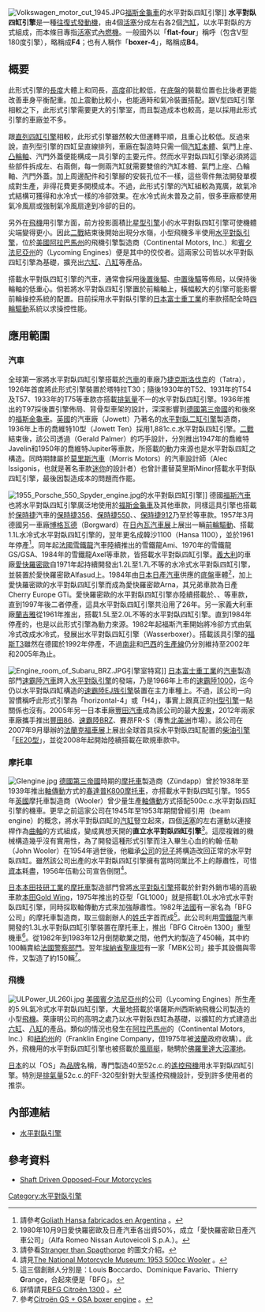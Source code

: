{{noteTA
|T=zh-cn:水平对置四缸发动机; zh-tw:水平對臥四缸引擎; zh-hk:水平對向四缸引擎
|1=zh-hans:发动机; zh-hant:引擎;
|2=zh-cn:斯巴鲁汽车; zh-tw:速霸陸汽車; zh-hk:富士汽車
}}

[[File:Volkswagen_motor_cut_1945.JPG|thumb]][[大众汽车|福斯]][[大众甲壳虫|金龜車]]的水平對臥四缸引擎]]
'''水平對臥四缸引擎'''是一種[[往復式發動機|往復式發動機]]，由4個[[活塞|活塞]]分成左右各2個[[汽缸|汽缸]]，以水平對臥的方式組成，而本條目專指[[活塞|活塞]]式[[內燃機|內燃機]]。一般國外以「'''flat-four'''」稱呼（包含V型180度引擎），略稱成'''F4'''；也有人稱作「'''boxer-4'''」，略稱成'''B4'''。

== 概要 ==
此形式引擎的[[長度|長度]]大體上和{{link-en|直列二缸引擎|Straight-twin engine}}同長，[[高度|高度]]卻比較低，在[[底盤|底盤]]的裝載位置也比後者更能改善車身平衡配重。加上震動比較小，也能適時和氣冷裝置搭配。跟V型四缸引擎相較之下，此形式引擎需要更大的引擎室，而且製造成本也較高，是以採用此形式引擎的車廠並不多。

跟[[直列四缸引擎|直列四缸引擎]]相較，此形式引擎雖然較大但運轉平順，且重心比較低。反過來說，直列型引擎的四缸呈直線排列，車廠在製造時只需一個[[汽缸本體|汽缸本體]]、氣門上座、[[凸輪軸|凸輪軸]]、汽門外蓋便能構成一具引擎的主要元件。然而水平對臥四缸引擎必須將這些部件拆成左、右兩側，每一側兩汽缸就需要雙倍的汽缸本體、氣門上座、凸輪軸、汽門外蓋。加上周邊配件和引擎腳的安裝孔位不一樣，這些零件無法開發單模成對生產，非得花費更多開模成本。不過，此形式引擎的汽缸組較為寬廣，故氣冷式結構可獲得和水冷式一樣的冷卻效果。在水冷式尚未普及之前，很多車廠都使用氣冷風扇或強制氣冷風扇達到冷卻的目的。

另外在[[飛機|飛機]]用引擎方面，前方投影面積比[[星型引擎|星型引擎]]小的水平對臥四缸引擎可使機體尖端變得更小。因此[[第二次世界大戰|二戰]]結束後開始出現分水嶺，小型飛機多半使用[[水平對臥引擎|水平對臥引擎]]，位於[[美國|美國]][[阿拉巴馬州|阿拉巴馬州]]的飛機引擎製造商{{link-en|大陸引擎公司|Continental Motors, Inc.|}}（Continental Motors, Inc.）和[[賓夕法尼亞州|賓夕法尼亞州]]的{{link-en|萊康明引擎公司|Lycoming Engines}}（Lycoming Engines）便是其中的佼佼者。這兩家公司皆以水平對臥四缸引擎為基礎，擴充出[[水平對臥六缸引擎|六缸]]、[[水平對臥八缸引擎|八缸]]等產品。

搭載水平對臥四缸引擎的汽車，通常會採用[[後置後驅|後置後驅]]、[[中置後驅|中置後驅]]等佈局，以保持後輪軸的低重心。倘若將水平對臥四缸引擎置於前輪軸上，橫幅較大的引擎可能影響前輪操控系統的配置。目前採用水平對臥引擎的[[日本|日本]][[富士重工業|富士重工業]]的車款搭配全時[[四輪驅動|四輪驅動]]系統以求操控性能。

== 應用範圍 ==
=== 汽車 ===
全球第一家將水平對臥四缸引擎搭載於[[汽車|汽車]]的車廠乃[[捷克|捷克斯洛伐克]]的{{link-en|塔特拉公司|Tatra (company)}}（Tatra），1926年首度將此形式引擎裝置於塔特拉T30；隨後1930年的T52、1931年的T54及T57、1933年的T75等車款亦搭載[[排氣量|排氣量]]不一的水平對臥四缸引擎。1936年推出的T97採後置引擎佈局、背骨型車架的設計，深深影響到[[德國|德國]][[納粹德國|第三帝國]]的{{link-de|KdF-Wagen|KdF-Wagen}}和後來的[[大众甲壳虫|福斯金龜車]]。[[英國|英國]]的汽車廠{{link-en|喬維特|Jowett}}（Jowett）乃著名的[[水平對臥二缸引擎|水平對臥二缸引擎]]製造商，1936年上市的喬維特10型（Jowett Ten）採用1,881c.c.水平對臥四缸引擎。[[第二次世界大戰|二戰]]結束後，該公司透過{{link-en|傑洛德·帕爾默|Gerald Palmer (car designer)}}（Gerald Palmer）的巧手設計，分別推出1947年的喬維特Javelin和1950年的喬維特Jupiter等車款，所搭載的動力來源也是水平對臥四缸之構造。同時期隸屬於[[莫里斯汽車|莫里斯汽車]]（Morris Motors）的汽車設計師{{link-en|亞歷克·伊斯哥尼斯|Alec Issigonis}}（Alec Issigonis，也就是著名車款[[迷你|迷你]]的設計者）也曾計畫替莫里斯Minor搭載水平對臥四缸引擎，最後因製造成本的問題而作罷。

[[File:1955_Porsche_550_Spyder_engine.jpg|thumb]]的水平對臥四缸引擎]]
德國[[大众汽车|福斯汽車]]也將水平對臥四缸引擎廣泛地使用於[[大众甲壳虫|福斯金龜車]]及其他車款，同樣這具引擎也搭載於[[保時捷|保時捷]]汽車的[[保時捷356|保時捷356]]、[[保時捷550|保時捷550]]、{{link-en|保時捷904|Porsche 904}}、[[保時捷912|保時捷912]]乃至於{{link-en|保時捷914|Porsche 914}}等車款。1957年3月德國另一車廠[[博格瓦德|博格瓦德]]（{{de}}Borgward）在[[日內瓦汽車展|日內瓦汽車展]]上展出一輛[[前輪驅動|前輪驅動]]、搭載1.1L水冷式水平對臥四缸引擎的{{link-en|歌利亞1100|Goliath 1100}}，翌年更名成韓沙1100（Hansa 1100），並於1961年停產<ref>請參考{{es}}[http://www.autohistoria.com.ar/Historias/Goliath_Hansa.htm Goliath Hansa fabricados en Argentina] {{Wayback|url=http://www.autohistoria.com.ar/Historias/Goliath_Hansa.htm |date=20120402052621 }}。</ref>。同年起[[法國|法國]][[雪鐵龍|雪鐵龍]]汽車陸續推出的雪鐵龍Ami、1970年的雪鐵龍GS/GSA、1984年的雪鐵龍Axel等車款，皆搭載水平對臥四缸引擎。[[義大利|義大利]]的車廠[[阿尔法·罗密欧|愛快羅密歐]]自1971年起持續開發出1.2L至1.7L不等的水冷式水平對臥四缸引擎，並裝置於愛快羅密歐Alfasud上。1984年由[[日本|日本]][[日產汽車|日產汽車]]供應{{link-ja|日產Pulsar|日産・パルサー}}的[[底盤|底盤]]車體<ref>1980年10月9日愛快羅密歐及日產汽車各出資50%，成立「愛快羅密歐日產汽車公司」（Alfa Romeo Nissan Autoveicoli S.p.A.）。</ref>，加上愛快羅密歐的水平對臥四缸引擎而成為愛快羅密歐Arna，其兄弟車款為日產Cherry Europe GTi。愛快羅密歐的水平對臥四缸引擎亦陸續搭載於{{link-en|愛快羅密歐33|Alfa Romeo 33}}、{{link-en|愛快羅密歐Sprint|Alfa Romeo Sprint}}、{{link-en|愛快羅密歐145與146|Alfa Romeo 145 and 146}}等車款，直到1997年後二者停產，這具水平對臥四缸引擎共沿用了26年。另一家義大利車廠[[蓝旗亚|蘭吉雅]]從1961年推出{{link-en|蘭吉雅Flavia|Lancia Flavia}}，搭載1.5L至2.0L不等的水平對臥四缸引擎。直到1984年停產的{{link-en|蘭吉雅Gamma|Lancia Gamma}}，也是以此形式引擎為動力來源。1982年起福斯汽車開始將冷卻方式由氣冷式改成水冷式，發展出{{link-en|水冷式水平對臥引擎|Wasserboxer|水冷型}}水平對臥四缸引擎（Wasserboxer）。搭載該具引擎的[[大众面包车#第三代_T3|福斯T3]]雖然在德國於1992年停產，不過[[南非|南非]]和[[巴西|巴西]]的[[大量生產|生產線]]仍分別維持至2002年和2005年為止。

[[File:Engine_room_of_Subaru_BRZ.JPG|thumb]]引擎室特寫]]
[[日本|日本]][[富士重工業|富士重工業]]的[[汽車|汽車]]製造部門[[速霸陸汽車|速霸陸汽車]]跨入[[水平對臥引擎|水平對臥引擎]]的發端，乃是1966年上市的[[速霸陸1000|速霸陸1000]]，迄今仍以水平對臥四缸構造的[[速霸陸EJ族引擎|速霸陸EJ族引擎]]裝置在主力車種上。不過，該公司一向習慣稱呼此形式引擎為「horizontal-4」或「H4」，事實上跟真正的[[H型引擎|H型引擎]]一點關係也沒有。2005年另一日本車廠[[豐田汽車|豐田汽車]]成為該公司的最大[[股東|股東]]，2012年兩家車廠攜手推出[[豐田86|豐田86]]、[[速霸陸BRZ|速霸陸BRZ]]、賽昂FR-S（專售[[北美洲|北美洲]]市場）。該公司在2007年9月舉辦的[[法蘭克福車展|法蘭克福車展]]上展出全球首具採水平對臥四缸配置的[[柴油引擎|柴油引擎]]「[[速霸陸EE20型引擎|EE20型]]」，並從2008年起開始陸續搭載在歐規車款中。

=== 摩托車 ===
[[File:Glengine.jpg|thumb]]
[[德國|德國]][[納粹德國|第三帝國]]時期的[[摩托車|摩托車]]製造商{{link-en|春達普|Zündapp}}（Zündapp）曾於1938年至1939年推出[[軸傳動|軸傳動]]方式的[[春達普K800摩托車|春達普K800摩托車]]，亦搭載水平對臥四缸引擎。1955年[[英國|英國]]摩托車製造商{{link-en|伍勒摩托車|Wooler (motorcycles)|伍勒}}（Wooler）曾少量生產[[軸傳動|軸傳動]]方式搭配500c.c.水平對臥四缸引擎的機車。更早之前這家公司在1945年至1953年期間曾經引用{{link-en|橋式橫樑發動機|Beam engine}}（beam engine）的概念，將水平對臥四缸的[[汽缸|汽缸]]豎立起來，四個[[活塞|活塞]]的左右運動以連接桿作為[[曲軸|曲軸]]的方式組成，變成異想天開的'''直立水平對臥四缸引擎'''<ref>請參看{{en}}[http://micapeak.com/winona/strange/wooler1.html Stranger than Spagthorpe] {{Wayback|url=http://micapeak.com/winona/strange/wooler1.html |date=20130508181403 }}的圖文介紹。</ref>。這麼複雜的機械構造幾乎沒有實用性，為了開發這種形式引擎而注入畢生心血的約翰·伍勒（John Wooler）在1954年過世後，他繼承[[公司|公司]]的[[兒子|兒子]]將構造改回正常的水平對臥四缸。雖然該公司出產的水平對臥四缸引擎擁有當時同業比不上的靜肅性，可惜[[資本|資本]]耗盡，1956年伍勒公司宣告倒閉<ref>請見{{en}}[http://www.nationalmotorcyclemuseum.co.uk/museum/exhibits/Wooler/1953-500cc-Wooler/115/ The National Motorcycle Museum: 1953 500cc Wooler] {{Wayback|url=http://www.nationalmotorcyclemuseum.co.uk/museum/exhibits/Wooler/1953-500cc-Wooler/115/ |date=20130519125750 }}。</ref>。

[[日本|日本]][[本田技研工業|本田技研工業]]的[[摩托車|摩托車]]製造部門曾將[[水平對臥引擎|水平對臥引擎]]搭載於針對外銷市場的高級車款[[本田黃金之翼|本田Gold Wing]]，1975年推出的亞型「GL1000」就是搭載1.0L水冷式水平對臥四缸引擎，同時採取軸傳動方式來加強靜肅性。1982年[[法國|法國]]有一家名為「BFG公司」的摩托車製造商，取三個創辦人的[[姓氏|姓氏]]字首而成<ref>這三個創辦人分別是：Louis '''B'''occardo、Dominique '''F'''avario、Thierry '''G'''range，合起來便是「BFG」。</ref>。此公司利用[[雪鐵龍|雪鐵龍]]汽車開發的1.3L水平對臥四缸引擎裝置在摩托車上，推出「BFG Citroën 1300」重型機車<ref>詳情請見{{en}}[http://www.citroenet.org.uk/miscellaneous/bfg/bfg.htm BFG Citroën 1300] {{Wayback|url=http://www.citroenet.org.uk/miscellaneous/bfg/bfg.htm |date=20131221002129 }}。</ref>。從1982年到1983年12月倒閉歇業之間，他們大約製造了450輛，其中約100輛賣給[[法國執法機構|法國警察部門]]。翌年[[埃納省|埃納省]][[聖康坦_(埃納省)|聖康坦]]有一家「MBK公司」接手其設備與零件，又製造了約150輛<ref>參考{{en}}[http://www.citroenet.org.uk/passenger-cars/michelin/gs/flat-4/engine.html Citroën GS + GSA boxer engine] {{Wayback|url=http://www.citroenet.org.uk/passenger-cars/michelin/gs/flat-4/engine.html |date=20130629033053 }}。</ref>。

=== 飛機 ===
[[File:ULPower_UL260i.jpg|thumb]]
[[美國|美國]][[賓夕法尼亞州|賓夕法尼亞州]]的{{link-en|萊康明引擎|Lycoming Engines}}公司（Lycoming Engines）所生產的5.9L氣冷式水平對臥四缸引擎，大量地搭載於堪薩斯州西斯納飛機公司製造的小型[[飛機|飛機]]。萊康明公司的高明之處乃以水平對臥四缸為基礎，以擴缸的方式建造出[[水平對臥六缸引擎|六缸]]、[[水平對臥八缸引擎|八缸]]的產品。類似的情況也發生在[[阿拉巴馬州|阿拉巴馬州]]的{{link-en|大陸引擎公司|Continental Motors, Inc.}}（Continental Motors, Inc.）和[[紐約州|紐約州]]的{{link-en|富蘭克林引擎公司|Franklin Engine Company}}（Franklin Engine Company，但1975年被[[波蘭|波蘭]]政府收購）。此外，飛機用的水平對臥四缸引擎也被搭載於[[風扇艇|風扇艇]]，馳騁於[[佛羅里達大沼澤地|佛羅里達大沼澤地]]。

[[日本|日本]]的{{link-jp|小川精機|小川精機}}以「OS」為[[品牌|品牌]]名稱，專門製造40至52c.c.的[[遙控飛機|遙控飛機]]用水平對臥四缸引擎。特別是[[排氣量|排氣量]]52c.c.的FF-320型針對大型遙控飛機設計，受到許多使用者的推崇。

== 內部連結 ==
* [[水平對臥引擎|水平對臥引擎]]

== 參考資料 ==
* {{en}}[https://web.archive.org/web/20150808112900/http://bmwdean.com/brough.htm Shaft Driven Opposed-Four Motorcycles]
{{reflist}}

[[Category:水平對臥引擎|Category:水平對臥引擎]]